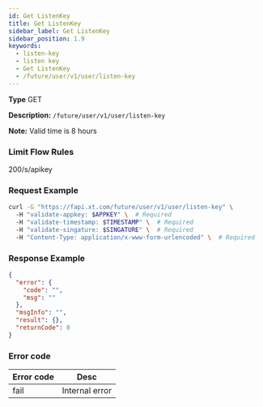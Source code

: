 ```yaml
---
id: Get ListenKey
title: Get ListenKey
sidebar_label: Get ListenKey
sidebar_position: 1.9
keywords:
  - listen-key
  - listen key
  - Get ListenKey
  - /future/user/v1/user/listen-key
---
```


**Type** GET

**Description:** `/future/user/v1/user/listen-key`

**Note:** Valid time is 8 hours

### Limit Flow Rules

200/s/apikey

### Request Example

```bash title="Request"
curl -G "https://fapi.xt.com/future/user/v1/user/listen-key" \ 
  -H "validate-appkey: $APPKEY" \  # Required
  -H "validate-timestamp: $TIMESTAMP" \  # Required
  -H "validate-singature: $SINGATURE" \  # Required
  -H "Content-Type: application/x-www-form-urlencoded" \  # Required
```

### Response Example

```json title="Response"
{
  "error": {
    "code": "",
    "msg": ""
  },
  "msgInfo": "",
  "result": {},
  "returnCode": 0
}
```

### Error code

| Error code | Desc |
|-------------|------|
| fail | Internal error |
